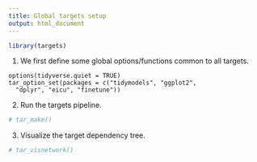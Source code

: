 ```yaml
---
title: Global targets setup
output: html_document
---
```

```r
library(targets)
```


1. We first define some global options/functions common to all targets.

```targets
options(tidyverse.quiet = TRUE)
tar_option_set(packages = c("tidymodels", "ggplot2",
  "dplyr", "eicu", "finetune"))
```

2. Run the targets pipeline.

```r
# tar_make()
```

3. Visualize the target dependency tree.

```r
# tar_visnetwork()
```